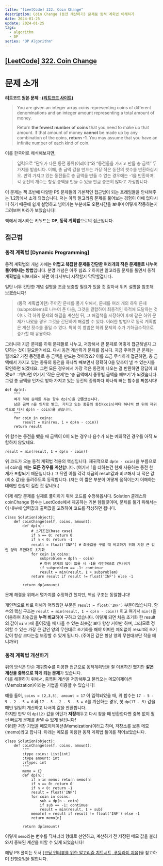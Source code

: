 ```yaml
---
title: "[LeetCode] 322. Coin Change"
description: Coin Change (동전 계산하기) 문제로 동적 계획법 이해하기
date: 2024-01-25
update: 2024-01-25
tags:
  - algorithm
  - DP
series: "DP Algorithm"
---
```


## [**[LeetCode] 322. Coin Change**](https://what-is-this-blog.netlify.app/leetcode322-coin-change/)

# 문제 소개

**리트코드 원본 문제 : [(리트코드 사이트)](https://leetcode.com/problems/coin-change/description/)**

> You are given an integer array coins representing coins of different denominations and an integer amount representing a total amount of money.
>
>
> Return **the fewest number of coins** that you need to make up that amount. If that amount of money **cannot** be made up by any combination of the coins, **return -1**. You may assume that you have an infinite number of each kind of coin.


이를 한국어로 해석해보자면,

> 입력으로 “단위가 다른 동전 종류(어레이)“와 “동전들을 가지고 만들 총 금액” 두가지를 받습니다. 이때, 총 금액 값을 만드는 가장 적은 동전의 갯수를 반환하십시오. 만약 가지고 있는 동전들로 총 금액을 만들 수 없는 경우에는 -1을 반환하며, 각 동전의 개수는 항상 총액을 만들 수 있을 만큼 충분히 많다고 가정합니다.

이 문제는 책 초반에 다양한 PS 문제들의 기본적인 접근법이 되는 프레임들을 안내해주는 1.2장에서 소개 되었습니다. 저는 아직 알고리즘 문제를 풀어보는 경험이 아에 없다시피 하기 때문에 쉽게 설명하고 넘어가는 부분에도 오랜시간을 보내며 어떻게 작동하는지 그려보며 따라가 보았습니다!

책에서 제시하는 키워드는 **DP, 동적 계획법**으로의 접근입니다.

## 접근법

### 동적 계획법 [Dynamic Programming]

동적 계획법의 개념 자체는 **어렵고 복잡한 문제를 간단한 여러개의 작은 문제들로 나누어 풀이해내는 방법**입니다. 분명 개념은 아주 쉽죠..? 하지만 알고리즘 문제를 풀면서 동적 계획법을 써보세요~ 하면 어디서부터 시작할지 막막할겁니다.

일단 너무 간단한 개념 설명을 조금 보충할 필요가 있을 것 같아서 위키 설명을 참조해 보겠습니다!

> (동적 계획법이란) 주어진 문제를 풀기 위해서, 문제를 여러 개의 하위 문제(subproblem)로 나누어 푼 다음, 그것을 결합하여 최종적인 목적에 도달하는 것이다. 각 하위 문제의 해결을 계산한 뒤, 그 해결책을 저장하여 후에 같은 하위 문제가 나왔을 경우 그것을 간단하게 해결할 수 있다. 이러한 방법으로 동적 계획법은 계산 횟수를 줄일 수 있다. 특히 이 방법은 하위 문제의 수가 기하급수적으로 증가할 때 유용하다.


그러니까 지금 문제를 하위 문제들로 나누고, 저장해서 큰 문제로 어떻게 접근해낼지 고민하는 것이 필요한거네요. 다시 동전 계산하기 문제를 봅시다. 지금 주어진 큰 문제는 뭘까요? 가진 동전들로 총 금액을 만드는 것이겠죠? 이를 조금 무식하게 접근하면, 총 금액에서 가지고 있는 종류의 동전을 하나씩 빼보면서 정확히 0을 맞추어 낼 수 있는지를 확인하면 되겠네요. 그런 모든 경우에서 가장 적은 동전이 나오는 걸 반환하면 정답이 되겠죠? 그렇다면 여기서 ‘작은 문제’는 ‘총 금액에서 종류별 금액을 빼보기’가 되겠습니다. 그럼 총 금액을 인자로 받아 가지고 있는 동전의 종류마다 하나씩 빼는 함수를 짜봅시다!

```
def dp(n):
    """
    여기 하위 문제를 푸는 함수 dp(n)을 만들었습니다.
    남은 금액 n을 인자로 받고, 가지고 있는 종류의 동전(coin)마다 하나씩 뺀 뒤에 재귀적으로 다시 dp(n - coin)을 넣습니다.
    """
    for coin in coins:
        result = min(res, 1 + dp(n - coin))
    return result
```

위 함수는 동전을 뺐을 때 금액이 0이 되는 경우나 음수가 되는 예외적인 경우를 아직 포함하지 않았네요.

`result = min(result, 1 + dp(n - coin))`


위 코드가 오늘 동적 계획법 적용의 핵심입니다. 재귀적으로 `dp(n - coin)`을 부름으로써 coin을 빼는 **모든 경우를 계산**합니다. (여기서 1을 더하는건 현재 사용하는 동전 한 개가 포함되기 때문입니다.) 그 뒤엔 이를 각각 지금의 result값과 비교해서 더 적은 값(최소 값)을 돌려주도록 동작합니다. (저는 이 짧은 부분이 어떻게 움직이는지 이해하는 데에만 한참이 걸린 것 같네요.)

이제 해당 문제를 실제로 풀이하기 위해 코드를 수정해봅시다. Solution 클래스와 coinChange 함수는 LeetCode에서 제공하는 기본 템플릿이며, 문제를 풀기 위해서는 이 내부에 입력값과 출력값을 고려하여 코드를 작성하면 됩니다.

```
class Solution(object):
    def coinChange(self, coins, amount):
        def dp(n):
            # 초기조건(base case)
            if n == 0: return 0
            if n < 0: return -1
            result = float('INF') # 최솟값을 구할 때 비교하기 위해 가장 큰 값인 양의 무한대로 초기화
            for coin in coins:
                subproblem = dp(n - coin)
                # 하위 문제의 답이 없을 시 -1을 리턴하므로 건너뛰기
                if subproblem == -1: continue
                result = min(result, 1 + subproblem)
            return result if result != float('INF') else -1

        return dp(amount)
```


문제 해결을 위해서 몇가지를 수정하긴 했지만, 핵심 구조는 동일합니다!

개인적으로 바로 이해가 어려웠던 부분은 `result = float('INF')` 부분이었습니다. 함수의 핵심 구조는 `result = min(result, 1 + dp(n - coin))` 이고 여기서 `min()`을 이용하여 최솟값을 **누적 비교**하여 구하고 있습니다. 이렇게 되면 처음 초기화 한 result의 값이 `min()`에 들어갔을 때 나올 수 있는 최솟값 보다 항상 커야만 하며, 그러므로 정의할 수 있는 가장 큰 값인 양의 무한대로 초기화를 해야 어떠한 예외없이 result의 초기값이 항상 크다는걸 보장할 수 있게 됩니다. (주어진 값은 항상 양의 무한대보단 작을 테니까요)

### 동적 계획법 개선하기

위의 방식은 단순 재귀함수를 이용한 접근으로 동적계획법을 잘 이용하긴 했지만 **같은 계산을 중복으로 하게 되는 문제**가 있습니다.  
이를 해결하기 위해서, 중복된 계산을 저장해두고 불러오는 메모이제이션(Memoization)이라는 기법을 이용할 수 있습니다!  

예를 들어, `coins = [2,3,5], amount = 17` 이 입력되었을 때, 위 함수는 `17 - 5 - 5 - 2 - 5 = 0` 와 `17 - 5 - 2 - 5 - 5 = 0`를 계산하는 경우, 첫 `dp(17 - 5)` 값을 매번 일일히 계산하고 나서야 값을 반환합니다.  
하지만 만약 이 `dp(12)` 값을 어딘가 **저장**해두고 다시 찾을 때 반환한다면 중복 없이 훨씬 빠르게 문제를 끝낼 수 있게 될겁니다!  
이러한 저장 기법을 메모이제이션(Memoization)이라고 하며, 저장소를 보통 메모(memo)라고 합니다. 아래는 메모를 이용한 동적 계획법 풀이를 적어보았습니다.

```
class Solution(object):
    def coinChange(self, coins, amount):
        """
        :type coins: List[int]
        :type amount: int
        :rtype: int
        """
        memo = {}
        def dp(n):  
            if n in memo: return memo[n]
            if n == 0: return 0
            if n < 0: return -1
            result = float('INF')
            for coin in coins:
                sub = dp(n - coin)
                if sub == -1: continue
                result = min(result, 1 + sub)
            memo[n] = result if result != float('INF') else -1
            return memo[n]
        
        return dp(amount)
```

이렇게 `memo`라는 변수를 딕셔너리 형태로 선언하고, 계산하기 전 저장된 메모 값을 불러와서 중복된 계산을 피할 수 있게 되었습니다!

해당 PS 풀이는 도서 [[코딩 인터뷰를 위한 알고리즘 치트시트, 푸둥라이 지음]](https://product.kyobobook.co.kr/detail/S000061898577)을 참고하며 진행중임을 밝힙니다.